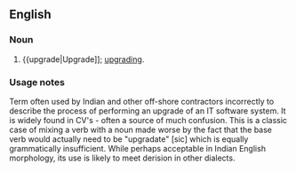 ==English==

===Noun===
{{en-noun}}

# {{nonstandard}} {{upgrade|Upgrade]]; [[upgrading]].

===Usage notes===
Term often used by Indian and other off-shore contractors incorrectly to describe the process of performing an upgrade of an IT software system.  It is widely found in CV's - often a source of much confusion.
This is a classic case of mixing a verb with a noun made worse by the fact that the base verb would actually need to be "upgradate" [sic] which is equally grammatically insufficient.  While perhaps acceptable in Indian English morphology, its use is likely to meet derision in other dialects.